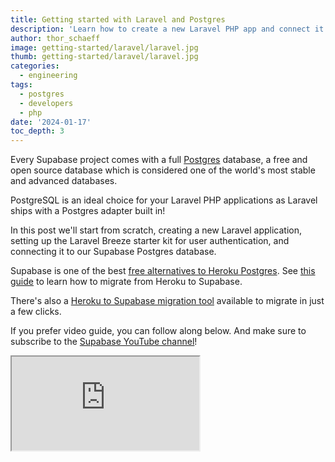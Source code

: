 ```yaml
---
title: Getting started with Laravel and Postgres
description: 'Learn how to create a new Laravel PHP app and connect it to a Supabase PostgreSQL database.'
author: thor_schaeff
image: getting-started/laravel/laravel.jpg
thumb: getting-started/laravel/laravel.jpg
categories:
  - engineering
tags:
  - postgres
  - developers
  - php
date: '2024-01-17'
toc_depth: 3
---
```


Every Supabase project comes with a full [Postgres](https://www.postgresql.org/) database, a free and open source database which is considered one of the world's most stable and advanced databases.

PostgreSQL is an ideal choice for your Laravel PHP applications as Laravel ships with a Postgres adapter built in!

In this post we'll start from scratch, creating a new Laravel application, setting up the Laravel Breeze starter kit for user authentication, and connecting it to our Supabase Postgres database.

<Admonition type="note" label="Need help migrating?">

Supabase is one of the best [free alternatives to Heroku Postgres](/alternatives/supabase-vs-heroku-postgres). See [this guide](/docs/guides/resources/migrating-to-supabase/heroku) to learn how to migrate from Heroku to Supabase.

There's also a [Heroku to Supabase migration tool](https://migrate.supabase.com/) available to migrate in just a few clicks.

</Admonition>

If you prefer video guide, you can follow along below. And make sure to subscribe to the [Supabase YouTube channel](https://www.youtube.com/channel/UCNTVzV1InxHV-YR0fSajqPQ?view_as=subscriber&sub_confirmation=1)!

<div className="video-container">
  <iframe
    className="w-full"
    src="https://www.youtube-nocookie.com/embed/Z4L_UE0hVmo"
    title="YouTube video player"
    allow="accelerometer; autoplay; clipboard-write; encrypted-media; fullscreen; gyroscope; picture-in-picture; web-share"
    allowfullscreen
  />
</div>

## Create a Laravel Project

Make sure your PHP and Composer versions are up to date, then use `composer create-project` to scaffold a new Laravel project.

See the [Laravel docs](https://laravel.com/docs/10.x/installation#creating-a-laravel-project) for more details.

```bash Terminal
composer create-project laravel/laravel example-app
```

## Install the Authentication template

Install [Laravel Breeze](https://laravel.com/docs/10.x/starter-kits#laravel-breeze), a simple implementation of all of Laravel's [authentication features](https://laravel.com/docs/10.x/authentication).

```bash Terminal
composer require laravel/breeze --dev
php artisan breeze:install
```

Note: this template does not use [Supabase Auth](/auth) but rather Laravel's built in Auth system. This means that [Supabase Auth pricing](/pricing) does not apply. You'd only be billed for Database resources used in this case.

## Set up the Postgres connection details

Go to [database.new](https://database.new) and create a new Supabase project. Save your database password securely.

When your project is up and running, navigate to the [database settings](/dashboard/project/_/settings/database) to find the URI connection string.

Laravel ships with a Postgres adapter out of the box, you can simply configure it via the environment variables. You can find the database URL in your [Supabase Dashboard](/dashboard/project/_/settings/database).

```bash .env
DB_CONNECTION=pgsql
DATABASE_URL=postgresql://postgres:[YOUR-PASSWORD]@db.[YOUR-PROJECT-REF].supabase.co:5432/postgres
```

## Run the database migrations

Laravel ships with database migration files that set up the required tables for Laravel Authentication and User Management.

```bash Terminal
php artisan migrate
```

## Start the app

```bash Terminal
php artisan serve
```

Run the development server. Go to http://127.0.0.1:8000 in a browser to see your application. You can also nvaigate to http://127.0.0.1:8000/register and http://127.0.0.1:8000/login to register and log in users.

## Conclusion

Supabase is the ideal platform for powering your Postgres database for your Laravel applications! Every Supabase project comes with a full Postgres database and a good number of [useful extension](/docs/guides/database/extensions)!

Try it out now at [database.new](https://database.new)!

## More Supabase
